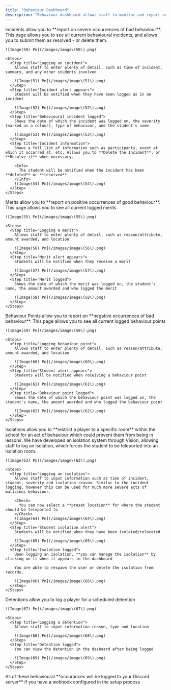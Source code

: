 ```yaml
---
title: "Behaviour Dashboard"
description: "Behaviour dashboard allows staff to monitor and report on the following: incidents, merits, behaviour points, isolations and detentions"
---
```


<AccordionGroup>
  <Accordion title="Incidents">
    Incidents allow you to **report on severe occurrences of bad behaviour**. This page allows you to see all current behavioural incidents, and allows you to submit them as resolved - or delete them.

    ![Image(50) Pn](/images/image\(50\).png)

    <Steps>
      <Step title="Logging an incident">
        Allows staff to enter plenty of detail, such as time of incident, summary, and any other students involved

        ![Image(51) Pn](/images/image\(51\).png)
      </Step>
      <Step title="Incident alert appears">
        Student will be notified when they have been logged as in an incident

        ![Image(52) Pn](/images/image\(52\).png)
      </Step>
      <Step title="Behavioural incident logged">
        Shows the date of which the incident was logged on, the severity (marked as a colour), type of behaviour, and the student's name

        ![Image(53) Pn](/images/image\(53\).png)
      </Step>
      <Step title="Incident information">
        Shows a full list of information such as participants, event at which it occurred at, etc. Allows you to **Delete the Incident**, or **Resolve it** when necessary.

        <Info>
          The student will be notified when the incident has been **deleted** or **resolved**
        </Info>
        ![Image(54) Pn](/images/image\(54\).png)
      </Step>
    </Steps>
  </Accordion>
  <Accordion title="Merits">
    Merits allow you to **report on positive occurrences of good behaviour**. This page allows you to see all current logged merits

    ![Image(55) Pn](/images/image\(55\).png)

    <Steps>
      <Step title="Logging a merit">
        Allows staff to enter plenty of detail, such as reason/attribute, amount awarded, and location

        ![Image(56) Pn](/images/image\(56\).png)
      </Step>
      <Step title="Merit alert appears">
        Students will be notified when they receive a merit

        ![Image(57) Pn](/images/image\(57\).png)
      </Step>
      <Step title="Merit logged">
        Shows the date of which the merit was logged on, the student's name, the amount awarded and who logged the merit

        ![Image(58) Pn](/images/image\(58\).png)
      </Step>
    </Steps>
  </Accordion>
  <Accordion title="Behaviour Points">
    Behaviour Points allow you to report on **negative occurrences of bad behaviour**. This page allows you to see all current logged behaviour points

    ![Image(59) Pn](/images/image\(59\).png)

    <Steps>
      <Step title="Logging behaviour point">
        Allows staff to enter plenty of detail, such as reason/attribute, amount awarded, and location

        ![Image(60) Pn](/images/image\(60\).png)
      </Step>
      <Step title="Student alert appears">
        Students will be notified when receiving a behaviour point

        ![Image(61) Pn](/images/image\(61\).png)
      </Step>
      <Step title="Behaviour point logged">
        Shows the date of which the behaviour point was logged on, the student's name, the amount awarded and who logged the behaviour point

        ![Image(62) Pn](/images/image\(62\).png)
      </Step>
    </Steps>
  </Accordion>
  <Accordion title="Isolations">
    Isolations allow you to **restrict a player to a specific room** within the school for an act of behaviour which could prevent them from being in lessons. We have developed an isolation system through Vision, allowing staff to log an isolation, which forces the student to be teleported into an isolation room.

    ![Image(63) Pn](/images/image\(63\).png)

    <Steps>
      <Step title="Logging an isolation">
        Allows staff to input information such as time of incident, student, severity and isolation reason. Similar to the incident logging, however this can be used for much more severe acts of malicious behaviour.

        <Check>
          You can now select a **preset location** for where the student should be teleported to
        </Check>
        ![Image(64) Pn](/images/image\(64\).png)
      </Step>
      <Step title="Student isolation alert">
        Students will be notified when they have been isolated/relocated

        ![Image(65) Pn](/images/image\(65\).png)
      </Step>
      <Step title="Isolation logged">
        Upon logging an isolation, **you can manage the isolation** by clicking on it when it appears in the dashboard

        You are able to respawn the user or delete the isolation from records.

        ![Image(66) Pn](/images/image\(66\).png)
      </Step>
    </Steps>
  </Accordion>
  <Accordion title="Detentions">
    Detentions allow you to log a player for a scheduled detention

    ![Image(67) Pn](/images/image\(67\).png)

    <Steps>
      <Step title="Logging a detention">
        Allows staff to input information reason, type and location

        ![Image(68) Pn](/images/image\(68\).png)
      </Step>
      <Step title="Detention logged">
        You can view the detention in the dasboard after being logged

        ![Image(69) Pn](/images/image\(69\).png)
      </Step>
    </Steps>
  </Accordion>
</AccordionGroup>

<Info>
  All of these behavioural **occurances will be logged to your Discord server** if you have a webhook configured in the setup process
</Info>